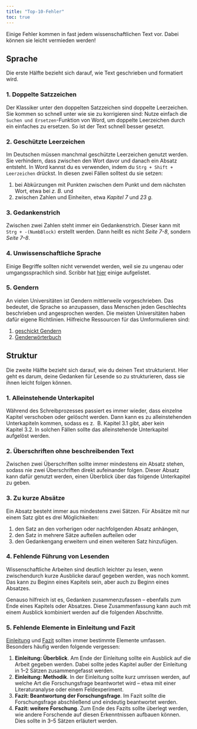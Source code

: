 ```yaml
---
title: "Top-10-Fehler"
toc: true
---
```


Einige Fehler kommen in fast jedem wissenschaftlichen Text vor.
Dabei können sie leicht vermieden werden!

## Sprache

Die erste Hälfte bezieht sich darauf, wie Text geschrieben und formatiert wird.

### 1. Doppelte Satzzeichen

Der Klassiker unter den doppelten Satzzeichen sind doppelte Leerzeichen.
Sie kommen so schnell unter wie sie zu korrigieren sind: Nutze einfach die `Suchen und Ersetzen`-Funktion von Word, um doppelte Leerzeichen durch ein einfaches zu ersetzen.
So ist der Text schnell besser gesetzt.

### 2. Geschützte Leerzeichen

Im Deutschen müssen manchmal geschützte Leerzeichen genutzt werden.
Sie verhindern, dass zwischen den Wort davor und danach ein Absatz entsteht.
In Word kannst du es verwenden, indem du `Strg + Shift + Leerzeichen` drückst.
In diesen zwei Fällen solltest du sie setzen:

1.  bei Abkürzungen mit Punkten zwischen dem Punkt und dem nächsten Wort, etwa bei *z. B.* und
2.  zwischen Zahlen und Einheiten, etwa *Kapitel 7* und *23 g*.

### 3. Gedankenstrich

Zwischen zwei Zahlen steht immer ein Gedankenstrich.
Dieser kann mit `Strg + -(NumbBlock)` erstellt werden.
Dann heißt es nicht *Seite 7-8*, sondern *Seite 7--8*.

### 4. Unwissenschaftliche Sprache

Einige Begriffe sollten nicht verwendet werden, weil sie zu ungenau oder umgangssprachlich sind.
Scribbr hat [hier](https://www.scribbr.de/wissenschaftliches-schreiben/verbotene-woerter-in-einer-abschlussarbeit/) einige aufgelistet.

### 5. Gendern

An vielen Universitäten ist Gendern mittlerweile vorgeschrieben.
Das bedeutet, die Sprache so anzupassen, dass Menschen jeden Geschlechts beschrieben und angesprochen werden.
Die meisten Universitäten haben dafür eigene Richtlinien.
Hilfreiche Ressourcen für das Umformulieren sind:

1.  [geschickt Gendern](https://geschicktgendern.de/)
2.  [Genderwörterbuch](https://www.scribbr.de/gendern/woerterbuch/)

## Struktur

Die zweite Hälfte bezieht sich darauf, wie du deinen Text strukturierst.
Hier geht es darum, deine Gedanken für Lesende so zu strukturieren, dass sie ihnen leicht folgen können.

### 1. Alleinstehende Unterkapitel

Während des Schreibprozesses passiert es immer wieder, dass einzelne Kapitel verschoben oder gelöscht werden.
Dann kann es zu alleinstehenden Unterkapiteln kommen, sodass es z. 
B.
Kapitel 3.1 gibt, aber kein Kapitel 3.2.
In solchen Fällen sollte das alleinstehende Unterkapitel aufgelöst werden.

### 2. Überschriften ohne beschreibenden Text

Zwischen zwei Überschriften sollte immer mindestens ein Absatz stehen, sodass nie zwei Überschriften direkt aufeinander folgen.
Dieser Absatz kann dafür genutzt werden, einen Überblick über das folgende Unterkapitel zu geben.

### 3. Zu kurze Absätze

Ein Absatz besteht immer aus mindestens zwei Sätzen.
Für Absätze mit nur einem Satz gibt es drei Möglichkeiten:

1.  den Satz an den vorherigen oder nachfolgenden Absatz anhängen,
2.  den Satz in mehrere Sätze aufteilen aufteilen oder
3.  den Gedankengang erweitern und einen weiteren Satz hinzufügen.

### 4. Fehlende Führung von Lesenden

Wissenschaftliche Arbeiten sind deutlich leichter zu lesen, wenn zwischendurch kurze Ausblicke darauf gegeben werden, was noch kommt.
Das kann zu Beginn eines Kapitels sein, aber auch zu Beginn eines Absatzes.

Genauso hilfreich ist es, Gedanken zusammenzufassen -- ebenfalls zum Ende eines Kapitels oder Absatzes.
Diese Zusammenfassung kann auch mit einem Ausblick kombiniert werden auf die folgenden Abschnitte.

### 5. Fehlende Elemente in Einleitung und Fazit

[Einleitung](https://www.scribbr.de/aufbau-und-gliederung/einleitung-bachelorarbeit/) und [Fazit](https://www.scribbr.de/aufbau-und-gliederung/fazit-bachelorarbeit/) sollten immer bestimmte Elemente umfassen.
Besonders häufig werden folgende vergessen:

1.  **Einleitung: Überblick**. Am Ende der Einleitung sollte ein Ausblick auf die Arbeit gegeben werden. Dabei sollte jedes Kapitel außer der Einleitung in 1--2 Sätzen zusammengefasst werden.
2.  **Einleitung: Methodik**. In der Einleitung sollte kurz umrissen werden, auf welche Art die Forschungsfrage beantwortet wird -- etwa mit einer Literaturanalyse oder einem Feldexperiment.
3.  **Fazit: Beantwortung der Forschungsfrage**. Im Fazit sollte die Forschungsfrage abschließend und eindeutig beantwortet werden.
4.  **Fazit: weitere Forschung**. Zum Ende des Fazits sollte überlegt werden, wie andere Forschende auf diesen Erkenntnissen aufbauen können. Dies sollte in 3--5 Sätzen erläutert werden.
